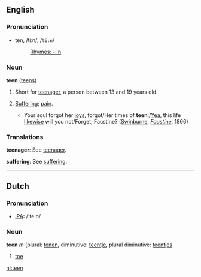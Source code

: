 ==English==
===Pronunciation===
*tēn, /tiːn/, /<tt>ti:n</tt>/
*:[[Rhymes:English:-iːn|Rhymes: -iːn]]

===Noun===
'''teen''' ([[teens]])
# Short for [[teenager]], a person between 13 and 19 years old.
# {{archaic}} [[Suffering]]; [[pain]].
#*Your soul forgot her [[joy]]s, forgot/Her times of '''teen''';/[[Yea]], this life [[likewise]] will you not/Forget, Faustine? ([[w:Algernon Swinburne|Swinburne]], ''[[Wikisource:Faustine|Faustine]]'', 1866)

===Translations===
'''teenager''': See [[teenager]].

'''suffering''': See [[suffering]].

----

==Dutch==
=== Pronunciation ===
*[[w:IPA|IPA]]: /'teːn/

===Noun===
'''teen''' ''m'' (plural: [[tenen]], diminutive: [[teentje]], plural diminutive: [[teentjes]]
# [[toe]]

[[nl:teen]]